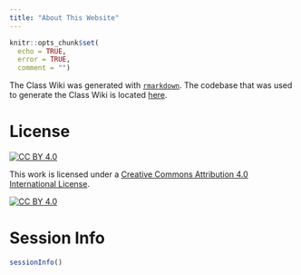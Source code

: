 ```yaml
---
title: "About This Website"
---
```


```r
knitr::opts_chunk$set(
  echo = TRUE,
  error = TRUE,
  comment = "")
```

The Class Wiki was generated with [`rmarkdown`](https://bookdown.org/yihui/rmarkdown/rmarkdown-site.html).
The codebase that was used to generate the Class Wiki is located [here](https://github.com/isaactpetersen/psy-3300-2023-fall).

# License

[![CC BY 4.0][cc-by-shield]][cc-by]

This work is licensed under a
[Creative Commons Attribution 4.0 International License][cc-by].

[![CC BY 4.0][cc-by-image]][cc-by]

[cc-by]: http://creativecommons.org/licenses/by/4.0/
[cc-by-image]: https://i.creativecommons.org/l/by/4.0/88x31.png
[cc-by-shield]: https://img.shields.io/badge/License-CC%20BY%204.0-lightgrey.svg

# Session Info

```r
sessionInfo()
```

